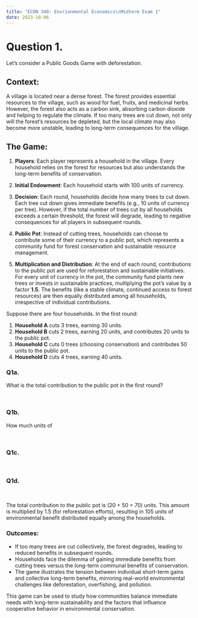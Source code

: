 ```yaml
---
title: "ECON 340: Envrionmental Economics\nMidterm Exam 1"
date: 2023-10-06
---
```


# Question 1.

Let's consider a Public Goods Game with deforestation.

## Context:

A village is located near a dense forest. The forest provides essential resources to the village, such as wood for fuel, fruits, and medicinal herbs. However, the forest also acts as a carbon sink, absorbing carbon dioxide and helping to regulate the climate. If too many trees are cut down, not only will the forest's resources be depleted, but the local climate may also become more unstable, leading to long-term consequences for the village.

## The Game:

1. **Players**: Each player represents a household in the village. Every household relies on the forest for resources but also understands the long-term benefits of conservation.

2. **Initial Endowment**: Each household starts with 100 units of currency.

3. **Decision**: Each round, households decide how many trees to cut down. Each tree cut down gives immediate benefits (e.g., 10 units of currency per tree). However, if the total number of trees cut by all households exceeds a certain threshold, the forest will degrade, leading to negative consequences for all players in subsequent rounds.

4. **Public Pot**: Instead of cutting trees, households can choose to contribute some of their currency to a public pot, which represents a community fund for forest conservation and sustainable resource management.

5. **Multiplication and Distribution**: At the end of each round, contributions to the public pot are used for reforestation and sustainable initiatives. For every unit of currency in the pot, the community fund plants new trees or invests in sustainable practices, multiplying the pot's value by a factor **1.5**. The benefits (like a stable climate, continued access to forest resources) are then equally distributed among all households, irrespective of individual contributions.


Suppose there are four households. In the first round:

1. **Household A** cuts 3 trees, earning 30 units.
2. **Household B** cuts 2 trees, earning 20 units, and contributes 20 units to the public pot.
3. **Household C** cuts 0 trees (choosing conservation) and contributes 50 units to the public pot.
4. **Household D** cuts 4 trees, earning 40 units.


### Q1a.
What is the total contribution to the public pot in the first round?

<br>


### Q1b.
How much units of 

<br>


### Q1c.


<br>


### Q1d.


<br>



The total contribution to the public pot is \(20 + 50 = 70\) units. This amount is multiplied by 1.5 (for reforestation efforts), resulting in 105 units of environmental benefit distributed equally among the households.

### Outcomes:

- If too many trees are cut collectively, the forest degrades, leading to reduced benefits in subsequent rounds.
- Households face the dilemma of gaining immediate benefits from cutting trees versus the long-term communal benefits of conservation.
- The game illustrates the tension between individual short-term gains and collective long-term benefits, mirroring real-world environmental challenges like deforestation, overfishing, and pollution.

This game can be used to study how communities balance immediate needs with long-term sustainability and the factors that influence cooperative behavior in environmental conservation.
